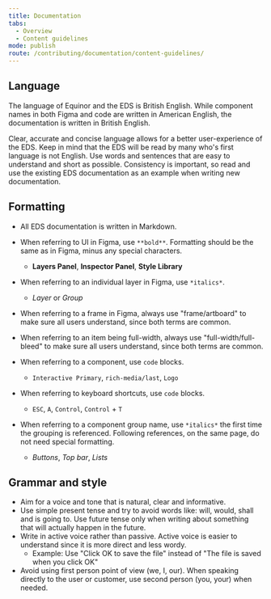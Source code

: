 ```yaml
---
title: Documentation
tabs:
  - Overview
  - Content guidelines
mode: publish
route: /contributing/documentation/content-guidelines/
---
```


## Language

The language of Equinor and the EDS is British English. While component names in both Figma and code are written in American English, the documentation is written in British English.

Clear, accurate and concise language allows for a better user-experience of the EDS. Keep in mind that the EDS will be read by many who's first language is not English. Use words and sentences that are easy to understand and short as possible. Consistency is important, so read and use the existing EDS documentation as an example when writing new documentation.

## Formatting

- All EDS documentation is written in Markdown.
- When referring to UI in Figma, use `**bold**`. Formatting should be the same as in Figma, minus any special characters.
  - **Layers Panel**, **Inspector Panel**, **Style Library**
- When referring to an individual layer in Figma, use `*italics*`.
  - _Layer_ or _Group_
- When referring to a frame in Figma, always use "frame/artboard" to make sure all users understand, since both terms are common.
- When referring to an item being full-width, always use "full-width/full-bleed" to make sure all users understand, since both terms are common.
- When referring to a component, use `code` blocks.
  - `Interactive Primary`, `rich-media/last`, `Logo`
- When referring to keyboard shortcuts, use `code` blocks.
  - `ESC`, `A`, `Control`, `Control` + `T`
- When referring to a component group name, use `*italics*` the first time the grouping is referenced. Following references, on the same page, do not need special formatting.

  - _Buttons_, _Top bar_, _Lists_

## Grammar and style

- Aim for a voice and tone that is natural, clear and informative.
- Use simple present tense and try to avoid words like: will, would, shall and is going to. Use future tense only when writing about something that will actually happen in the future.
- Write in active voice rather than passive. Active voice is easier to understand since it is more direct and less wordy.
  - Example: Use "Click OK to save the file" instead of "The file is saved when you click OK"
- Avoid using first person point of view (we, I, our). When speaking directly to the user or customer, use second person (you, your) when needed.
